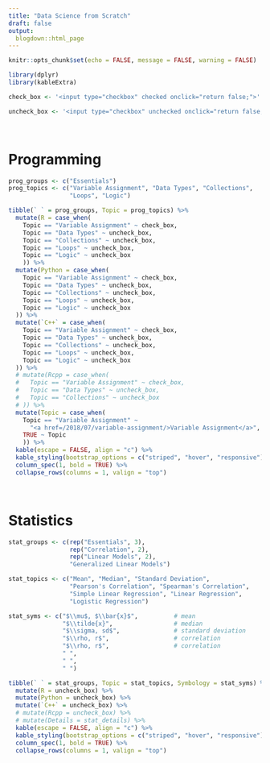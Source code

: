 ```yaml
---
title: "Data Science from Scratch"
draft: false
output:
  blogdown::html_page
---
```


```r
knitr::opts_chunk$set(echo = FALSE, message = FALSE, warning = FALSE)
```

```r
library(dplyr)
library(kableExtra)

check_box <- '<input type="checkbox" checked onclick="return false;">'

uncheck_box <- '<input type="checkbox" unchecked onclick="return false;">'
```

<br>

# Programming

```r
prog_groups <- c("Essentials")
prog_topics <- c("Variable Assignment", "Data Types", "Collections",
                 "Loops", "Logic")

tibble(` ` = prog_groups, Topic = prog_topics) %>% 
  mutate(R = case_when(
    Topic == "Variable Assignment" ~ check_box,
    Topic == "Data Types" ~ uncheck_box,
    Topic == "Collections" ~ uncheck_box,
    Topic == "Loops" ~ uncheck_box,
    Topic == "Logic" ~ uncheck_box
    )) %>% 
  mutate(Python = case_when(
    Topic == "Variable Assignment" ~ check_box,
    Topic == "Data Types" ~ uncheck_box,
    Topic == "Collections" ~ uncheck_box,
    Topic == "Loops" ~ uncheck_box,
    Topic == "Logic" ~ uncheck_box
  )) %>% 
  mutate(`C++` = case_when(
    Topic == "Variable Assignment" ~ check_box,
    Topic == "Data Types" ~ uncheck_box,
    Topic == "Collections" ~ uncheck_box,
    Topic == "Loops" ~ uncheck_box,
    Topic == "Logic" ~ uncheck_box
  )) %>% 
  # mutate(Rcpp = case_when(
  #   Topic == "Variable Assignment" ~ check_box,
  #   Topic == "Data Types" ~ uncheck_box,
  #   Topic == "Collections" ~ uncheck_box
  # )) %>% 
  mutate(Topic = case_when(
    Topic == "Variable Assignment" ~ 
      "<a href=/2018/07/variable-assignment/>Variable Assignment</a>",
    TRUE ~ Topic
    )) %>% 
  kable(escape = FALSE, align = "c") %>% 
  kable_styling(bootstrap_options = c("striped", "hover", "responsive")) %>% 
  column_spec(1, bold = TRUE) %>% 
  collapse_rows(columns = 1, valign = "top")
```

<br>

# Statistics

```r
stat_groups <- c(rep("Essentials", 3),
                 rep("Correlation", 2),
                 rep("Linear Models", 2),
                 "Generalized Linear Models")

stat_topics <- c("Mean", "Median", "Standard Deviation", 
                 "Pearson's Correlation", "Spearman's Correlation",
                 "Simple Linear Regression", "Linear Regression",
                 "Logistic Regression")

stat_syms <- c("$\\mu$, $\\bar{x}$",          # mean
               "$\\tilde{x}",                 # median
               "$\\sigma, sd$",               # standard deviation
               "$\\rho, r$",                  # correlation
               "$\\rho, r$",                  # correlation
               " ",
               " ",
               " ")

tibble(` ` = stat_groups, Topic = stat_topics, Symbology = stat_syms) %>% 
  mutate(R = uncheck_box) %>% 
  mutate(Python = uncheck_box) %>% 
  mutate(`C++` = uncheck_box) %>% 
  # mutate(Rcpp = uncheck_box) %>% 
  # mutate(Details = stat_details) %>% 
  kable(escape = FALSE, align = "c") %>%
  kable_styling(bootstrap_options = c("striped", "hover", "responsive")) %>% 
  column_spec(1, bold = TRUE) %>% 
  collapse_rows(columns = 1, valign = "top")
```


